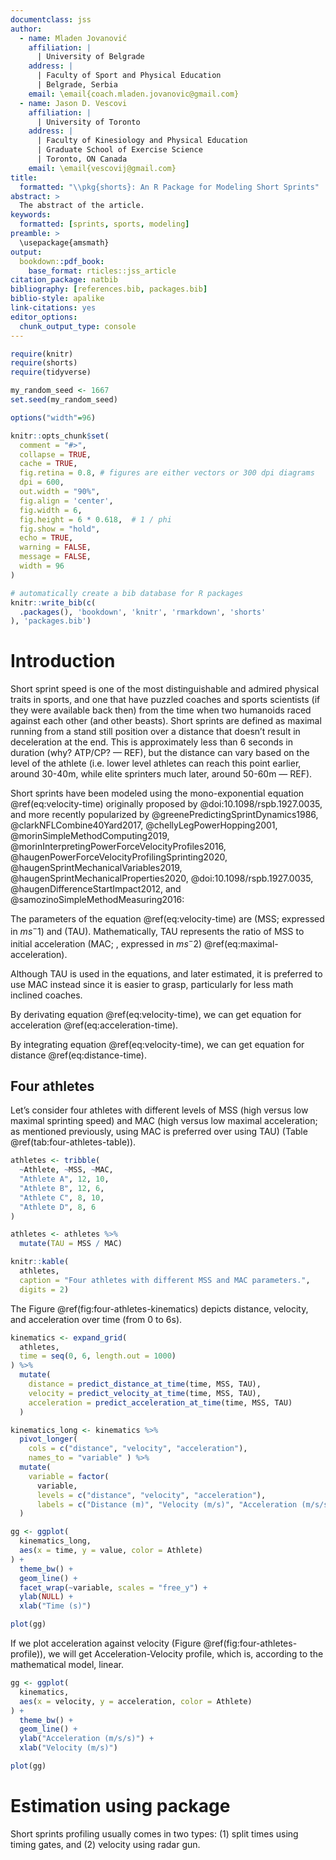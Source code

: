 ```yaml
---
documentclass: jss
author:
  - name: Mladen Jovanović
    affiliation: |
      | University of Belgrade
    address: |
      | Faculty of Sport and Physical Education
      | Belgrade, Serbia
    email: \email{coach.mladen.jovanovic@gmail.com}
  - name: Jason D. Vescovi
    affiliation: |
      | University of Toronto
    address: |
      | Faculty of Kinesiology and Physical Education
      | Graduate School of Exercise Science
      | Toronto, ON Canada
    email: \email{vescovij@gmail.com}
title:
  formatted: "\\pkg{shorts}: An R Package for Modeling Short Sprints"
abstract: >
  The abstract of the article.
keywords:
  formatted: [sprints, sports, modeling]
preamble: >
  \usepackage{amsmath}
output:
  bookdown::pdf_book:
    base_format: rticles::jss_article
citation_package: natbib
bibliography: [references.bib, packages.bib]
biblio-style: apalike
link-citations: yes
editor_options: 
  chunk_output_type: console
---
```


```r
require(knitr)
require(shorts)
require(tidyverse)

my_random_seed <- 1667
set.seed(my_random_seed)

options("width"=96)

knitr::opts_chunk$set(
  comment = "#>",
  collapse = TRUE,
  cache = TRUE,
  fig.retina = 0.8, # figures are either vectors or 300 dpi diagrams
  dpi = 600,
  out.width = "90%",
  fig.align = 'center',
  fig.width = 6,
  fig.height = 6 * 0.618,  # 1 / phi
  fig.show = "hold",
  echo = TRUE,
  warning = FALSE,
  message = FALSE,
  width = 96
)

# automatically create a bib database for R packages
knitr::write_bib(c(
  .packages(), 'bookdown', 'knitr', 'rmarkdown', 'shorts'
), 'packages.bib')
```

# Introduction

Short sprint speed is one of the most distinguishable and admired physical traits in sports, and one that have puzzled coaches and sports scientists (if they were available back then) from the time when two humanoids raced against each other (and other beasts). Short sprints are defined as maximal running from a stand still position over a distance that doesn't result in deceleration at the end. This is approximately less than 6 seconds in duration (why? ATP/CP? --- REF), but the distance can vary based on the level of the athlete (i.e. lower level athletes can reach this point earlier, around 30-40m, while elite sprinters much later, around 50-60m --- REF).

Short sprints have been modeled using the mono-exponential equation \@ref(eq:velocity-time) originally proposed by @doi:10.1098/rspb.1927.0035, and more recently popularized by @greenePredictingSprintDynamics1986, @clarkNFLCombine40Yard2017, @chellyLegPowerHopping2001, @morinSimpleMethodComputing2019, @morinInterpretingPowerForceVelocityProfiles2016, @haugenPowerForceVelocityProfilingSprinting2020, @haugenSprintMechanicalVariables2019, @haugenSprintMechanicalProperties2020, @doi:10.1098/rspb.1927.0035, @haugenDifferenceStartImpact2012, and @samozinoSimpleMethodMeasuring2016:

\begin{equation}
  v(t) = MSS \times (1 - e^{-\frac{t}{TAU}}) (\#eq:velocity-time)
\end{equation}

The parameters of the equation \@ref(eq:velocity-time) are \textit{maximum sprinting speed} (MSS; expressed in $ms^-1$) and \textit{relative acceleration} (TAU). Mathematically, TAU represents the ratio of MSS to initial acceleration (MAC; \textit{maximal acceleration}, expressed in $ms^-2$) \@ref(eq:maximal-acceleration).

\begin{equation}
  MAC = \frac{MSS}{TAU}(\#eq:maximal-acceleration)
\end{equation}

Although TAU is used in the equations, and later estimated, it is preferred to use MAC instead since it is easier to grasp, particularly for less math inclined coaches.  

By derivating equation \@ref(eq:velocity-time), we can get equation for acceleration \@ref(eq:acceleration-time).

\begin{equation}
  a(t) = \frac{MSS}{TAU} \times e^{-\frac{t}{TAU}}  (\#eq:acceleration-time)
\end{equation}

By integrating equation \@ref(eq:velocity-time), we can get equation for distance \@ref(eq:distance-time).

\begin{equation}
  d(t) = MSS \times (t + TAU \times e^{-\frac{t}{TAU}}) - MSS \times TAU  (\#eq:distance-time)
\end{equation}

## Four athletes

Let's consider four athletes with different levels of MSS (high versus low maximal sprinting speed) and MAC (high versus low maximal acceleration; as mentioned previously, using MAC is preferred over using TAU) (Table \@ref(tab:four-athletes-table)).

```r
athletes <- tribble(
  ~Athlete, ~MSS, ~MAC,
  "Athlete A", 12, 10,
  "Athlete B", 12, 6,
  "Athlete C", 8, 10,
  "Athlete D", 8, 6
)

athletes <- athletes %>%
  mutate(TAU = MSS / MAC)

knitr::kable(
  athletes,
  caption = "Four athletes with different MSS and MAC parameters.",
  digits = 2)
```

The Figure \@ref(fig:four-athletes-kinematics) depicts distance, velocity, and acceleration over time (from 0 to 6s). 

```r
kinematics <- expand_grid(
  athletes,
  time = seq(0, 6, length.out = 1000)
) %>%
  mutate(
    distance = predict_distance_at_time(time, MSS, TAU),
    velocity = predict_velocity_at_time(time, MSS, TAU),
    acceleration = predict_acceleration_at_time(time, MSS, TAU)
  )

kinematics_long <- kinematics %>%
  pivot_longer(
    cols = c("distance", "velocity", "acceleration"),
    names_to = "variable" ) %>%
  mutate(
    variable = factor(
      variable,
      levels = c("distance", "velocity", "acceleration"),
      labels = c("Distance (m)", "Velocity (m/s)", "Acceleration (m/s/s)"))
  )

gg <- ggplot(
  kinematics_long,
  aes(x = time, y = value, color = Athlete)
) +
  theme_bw() +
  geom_line() +
  facet_wrap(~variable, scales = "free_y") +
  ylab(NULL) +
  xlab("Time (s)")

plot(gg)
```

If we plot acceleration against velocity (Figure \@ref(fig:four-athletes-profile)), we will get Acceleration-Velocity profile, which is, according to the mathematical model, linear.  

```r
gg <- ggplot(
  kinematics,
  aes(x = velocity, y = acceleration, color = Athlete)
) +
  theme_bw() +
  geom_line() +
  ylab("Acceleration (m/s/s)") +
  xlab("Velocity (m/s)")

plot(gg)
```

# Estimation using \pkg{shorts} package

Short sprints profiling usually comes in two types: (1) split times using timing gates, and (2) velocity using radar gun.  
